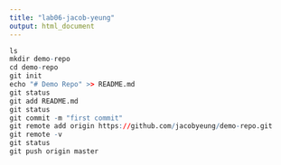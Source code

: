 ```yaml
---
title: "lab06-jacob-yeung"
output: html_document
---
```


```r
ls
mkdir demo-repo
cd demo-repo
git init
echo "# Demo Repo" >> README.md
git status
git add README.md
git status
git commit -m "first commit"
git remote add origin https://github.com/jacobyeung/demo-repo.git
git remote -v
git status
git push origin master

```

